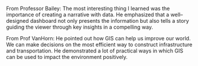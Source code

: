 From Professor Bailey:
The most interesting thing I learned was the importance of creating a narrative with data. He emphasized that a well–designed dashboard not only presents the information but also tells a story guiding the viewer through key insights in a compelling way.


From Prof VanHorn:
He pointed out how GIS can help us improve our world. We can make decisions on the most efficient way to construct infrastructure and transportation. He demonstrated a lot of practical ways in which GIS can be used to impact the environment positively.

